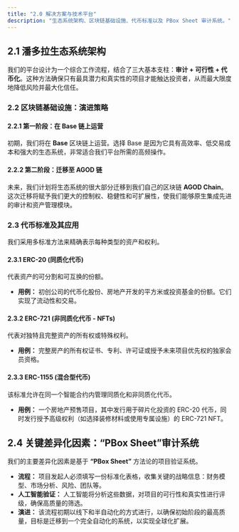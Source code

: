 ```yaml
---
title: "2.0 解决方案与技术平台"
description: "生态系统架构、区块链基础设施、代币标准以及 PBox Sheet 审计系统。"
---
```


## 2.1 潘多拉生态系统架构
我们的平台设计为一个综合工作流程，结合了三大基本支柱：**审计 + 可行性 + 代币化**。这种方法确保只有最具潜力和真实性的项目才能触达投资者，从而最大限度地降低风险并最大化信任。

### 2.2 区块链基础设施：演进策略

#### 2.2.1 第一阶段：在 Base 链上运营
初期，我们将在 **Base** 区块链上运营。选择 Base 是因为它具有高效率、低交易成本和强大的生态系统，非常适合我们平台所需的高频操作。

#### 2.2.2 第二阶段：迁移至 AGOD 链
未来，我们计划将生态系统的很大部分迁移到我们自己的区块链 **AGOD Chain**。这次迁移将赋予我们更大的控制权、稳健性和可扩展性，使我们能够原生集成先进的审计和资产管理模块。

### 2.3 代币标准及其应用
我们采用多标准方法来精确表示每种类型的资产和权利。

#### 2.3.1 ERC-20 (同质化代币)
代表资产的可分割和可互换的份额。
* **用例：** 初创公司的代币化股份、房地产开发的平方米或投资基金的份额。它们实现了流动性和交易。

#### 2.3.2 ERC-721 (非同质化代币 - NFTs)
代表对独特且完整资产的所有权或特殊权利。
* **用例：** 完整房产的所有权证书、专利、许可证或授予未来项目优先权的独家会员资格。

#### 2.3.3 ERC-1155 (混合型代币)
该标准允许在同一个智能合约内管理同质化和非同质化代币。
* **用例：** 一个房地产预售项目，其中发行用于碎片化投资的 ERC-20 代币，同时发行授予高级权利（如选择装修材料或使用专属设施）的 ERC-721 NFT。

## 2.4 关键差异化因素：“PBox Sheet”审计系统
我们的主要差异化因素是基于 **“PBox Sheet”** 方法论的项目验证系统。
* **流程：** 项目发起人必须填写一份标准化表格，收集关键的战略信息：财务模型、市场分析、风险、团队等。
* **人工智能验证：** 人工智能将分析这些数据，对项目的可行性和真实性进行评级，确保高质量的筛选。
* **演进：** 该流程初期以线下和半自动化的方式进行，以确保初始阶段的最高质量，目标是迁移到一个完全自动化的系统，以实现全球化扩展。